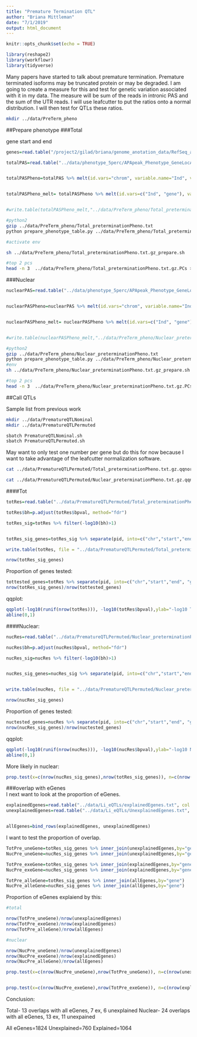 ```yaml
---
title: "Premature Termination QTL"
author: "Briana Mittleman"
date: "7/1/2019"
output: html_document
---
```


```r
knitr::opts_chunk$set(echo = TRUE)
```
```r
library(reshape2)
library(workflowr)
library(tidyverse)
```

Many papers have started to talk about premature termination. Premature terminated isoforms may be truncated protein or may be degraded. I am going to create a measure for this and test for genetic variation associated with it in my data. The measure will be sum of the reads in intronic PAS and the sum of the UTR reads. I will use leafcutter to put the ratios onto a normal distribution. I will then test for QTLs these ratios.  

```bash
mkdir ../data/PreTerm_pheno
```

##Prepare phenotype
###Total

gene start and end 

```r
genes=read.table("/project2/gilad/briana/genome_anotation_data/RefSeq_annotations/FullTranscriptByName.bed", col.names = c("chr", "Gene_start", "Gene_end", "gene", "score", "strand"),stringsAsFactors = F) %>% select(chr,Gene_start, Gene_end, gene)
```

```r
totalPAS=read.table("../data/phenotype_5perc/APApeak_Phenotype_GeneLocAnno.Total.5perc.fc.gz",stringsAsFactors = F,header = T) 


totalPASPheno=totalPAS %>% melt(id.vars="chrom", variable.name="Ind", value.name = "ratio") %>% separate(ratio, into=c("count", "geneCount"), sep="/") %>% separate(chrom, into=c("chr", "start", "end", "geneID"), sep=":") %>% separate(geneID, into=c("gene", "loc","strand", "PAS"), sep="_") %>% filter(loc=="utr3" | loc=="intron") %>% inner_join(genes,by=c("chr", "gene"))%>% mutate(gene=paste(chr,Gene_start, Gene_end, gene,sep=":")) %>% group_by(Ind,gene,loc) %>% summarise(SumCount=sum(as.integer(count))) %>% ungroup() %>% group_by(Ind,gene) %>% mutate(nType=n()) %>% filter(nType==2) %>% spread(loc, SumCount) %>% mutate(total=intron+utr3,PreTermInt=paste(intron,total, sep="/"),PreTermUTR=paste(utr3,total, sep="/")) %>% select(-nType, -intron,-utr3,-total)


totalPASPheno_melt= totalPASPheno %>% melt(id.vars=c("Ind", "gene"), variable.name="Type", value.name = "Value") %>% mutate(chrom=paste(gene, Type, sep="_")) %>% spread(Ind, Value) %>% select(-gene, -Type)


#write.table(totalPASPheno_melt,"../data/PreTerm_pheno/Total_preterminationPheno.txt",quote=F, row.names=F,col.names=T, sep=" ")

```



```bash
#python2
gzip ../data/PreTerm_pheno/Total_preterminationPheno.txt
python prepare_phenotype_table.py ../data/PreTerm_pheno/Total_preterminationPheno.txt.gz

#activate env  

sh ../data/PreTerm_pheno/Total_preterminationPheno.txt.gz_prepare.sh

#top 2 pcs
head -n 3  ../data/PreTerm_pheno/Total_preterminationPheno.txt.gz.PCs > ../data/PreTerm_pheno/Total_preterminationPheno.txt.gz.2PCs 
```

###Nuclear  


```r
nuclearPAS=read.table("../data/phenotype_5perc/APApeak_Phenotype_GeneLocAnno.Nuclear.5perc.fc.gz",stringsAsFactors = F,header = T) 


nuclearPASPheno=nuclearPAS %>% melt(id.vars="chrom", variable.name="Ind", value.name = "ratio") %>% separate(ratio, into=c("count", "geneCount"), sep="/") %>% separate(chrom, into=c("chr", "start", "end", "geneID"), sep=":") %>% separate(geneID, into=c("gene", "loc","strand", "PAS"), sep="_") %>% filter(loc=="utr3" | loc=="intron") %>% inner_join(genes,by=c("chr", "gene"))%>% mutate(gene=paste(chr,Gene_start, Gene_end, gene,sep=":")) %>% group_by(Ind,gene,loc) %>% summarise(SumCount=sum(as.integer(count))) %>% ungroup() %>% group_by(Ind,gene) %>% mutate(nType=n()) %>% filter(nType==2) %>% spread(loc, SumCount) %>% mutate(total=intron+utr3,PreTermInt=paste(intron,total, sep="/"),PreTermUTR=paste(utr3,total, sep="/")) %>% select(-nType, -intron,-utr3,-total)


nuclearPASPheno_melt= nuclearPASPheno %>% melt(id.vars=c("Ind", "gene"), variable.name="Type", value.name = "Value") %>% mutate(chrom=paste(gene, Type, sep="_")) %>% spread(Ind, Value) %>% select(-gene, -Type)


#write.table(nuclearPASPheno_melt,"../data/PreTerm_pheno/Nuclear_preterminationPheno.txt",quote=F, row.names=F,col.names=T, sep=" ")

```


```bash
#python2
gzip ../data/PreTerm_pheno/Nuclear_preterminationPheno.txt
python prepare_phenotype_table.py ../data/PreTerm_pheno/Nuclear_preterminationPheno.txt.gz
#env
sh ../data/PreTerm_pheno/Nuclear_preterminationPheno.txt.gz_prepare.sh

#top 2 pcs
head -n 3  ../data/PreTerm_pheno/Nuclear_preterminationPheno.txt.gz.PCs > ../data/PreTerm_pheno/Nuclear_preterminationPheno.txt.gz.2PCs 
```

##Call QTLs

Sample list from previous work

```bash
mkdir ../data/PrematureQTLNominal
mkdir ../data/PrematureQTLPermuted
```


```bash
sbatch PrematureQTLNominal.sh
sbatch PrematureQTLPermuted.sh
```

May want to only test one number per gene but do this for now because I want to take advantage of the leafcutter normalization software.  


```bash
cat ../data/PrematureQTLPermuted/Total_preterminationPheno.txt.gz.qqnorm_chr* > ../data/PrematureQTLPermuted/Total_preterminationPheno.txt.gz.qqnorm_AllChr.txt

cat ../data/PrematureQTLPermuted/Nuclear_preterminationPheno.txt.gz.qqnorm_chr* > ../data/PrematureQTLPermuted/Nuclear_preterminationPheno.txt.gz.qqnorm_AllChr.txt
```
####Tot

```r
totRes=read.table("../data/PrematureQTLPermuted/Total_preterminationPheno.txt.gz.qqnorm_AllChr.txt", stringsAsFactors = F,col.names = c("pid", "nvar", "shape1", "shape2", "dummy", "sid", "dist", "npval", "slope", "ppval", "bpval"))

totRes$bh=p.adjust(totRes$bpval, method="fdr")

totRes_sig=totRes %>% filter(-log10(bh)>1) 


totRes_sig_genes=totRes_sig %>% separate(pid, into=c("chr","start","end", "geneID"), sep=":") %>% separate(geneID, into=c("gene", "Frac"),sep="_") %>% select(gene) %>% unique()

write.table(totRes, file = "../data/PrematureQTLPermuted/Total_preterminationPheno.txt.gz.qqnorm_AllChrBH.txt", col.names = T, row.names = F, quote = F)
```

```r
nrow(totRes_sig_genes)
```


Proportion of genes tested:

```r
tottested_genes=totRes %>% separate(pid, into=c("chr","start","end", "geneID"), sep=":") %>% separate(geneID, into=c("gene", "Frac"),sep="_") %>% select(gene) %>% unique()
nrow(totRes_sig_genes)/nrow(tottested_genes)
```
qqplot: 

```r
qqplot(-log10(runif(nrow(totRes))), -log10(totRes$bpval),ylab="-log10 Total permuted pvalue", xlab="Uniform expectation", main="Total premature termination")
abline(0,1)
```

####Nuclear:

```r
nucRes=read.table("../data/PrematureQTLPermuted/Nuclear_preterminationPheno.txt.gz.qqnorm_AllChr.txt", stringsAsFactors = F,col.names = c("pid", "nvar", "shape1", "shape2", "dummy", "sid", "dist", "npval", "slope", "ppval", "bpval"))

nucRes$bh=p.adjust(nucRes$bpval, method="fdr")

nucRes_sig=nucRes %>% filter(-log10(bh)>1)


nucRes_sig_genes=nucRes_sig %>% separate(pid, into=c("chr","start","end", "geneID"), sep=":") %>% separate(geneID, into=c("gene", "Frac"),sep="_") %>% select(gene) %>% unique()


write.table(nucRes, file = "../data/PrematureQTLPermuted/Nuclear_preterminationPheno.txt.gz.qqnorm_AllChrBH.txt", col.names = T, row.names = F, quote = F)
```

```r
nrow(nucRes_sig_genes)
```
Proportion of genes tested:

```r
nuctested_genes=nucRes %>% separate(pid, into=c("chr","start","end", "geneID"), sep=":") %>% separate(geneID, into=c("gene", "Frac"),sep="_") %>% select(gene) %>% unique()
nrow(nucRes_sig_genes)/nrow(nuctested_genes)
```


qqplot: 

```r
qqplot(-log10(runif(nrow(nucRes))), -log10(nucRes$bpval),ylab="-log10 Nuclear permuted pvalue", xlab="Uniform expectation", main="Nuclear premature termination")
abline(0,1)
```
More likely in nuclear:

```r

prop.test(x=c(nrow(nucRes_sig_genes),nrow(totRes_sig_genes)), n=c(nrow(nuctested_genes),nrow(tottested_genes)),alternative = "greater")
```
###overlap with eGenes  
I next want to look at the proportion of eGenes. 


```r
explainedEgenes=read.table("../data/Li_eQTLs/explainedEgenes.txt", col.names = c("gene"), stringsAsFactors = F)
unexplainedEgenes=read.table("../data/Li_eQTLs/UnexplainedEgenes.txt", col.names = c("gene"), stringsAsFactors = F)


allEgenes=bind_rows(explainedEgenes, unexplainedEgenes)

```

I want to test the proportion of overlap.

```r
TotPre_uneGene=totRes_sig_genes %>% inner_join(unexplainedEgenes,by="gene")
NucPre_uneGene=nucRes_sig_genes %>% inner_join(unexplainedEgenes,by="gene")

TotPre_exeGene=totRes_sig_genes %>% inner_join(explainedEgenes,by="gene")
NucPre_exeGene=nucRes_sig_genes %>% inner_join(explainedEgenes,by="gene")

TotPre_alleGene=totRes_sig_genes %>% inner_join(allEgenes,by="gene")
NucPre_alleGene=nucRes_sig_genes %>% inner_join(allEgenes,by="gene")
```


Proportion of eGenes explaiend by this:

```r
#total

nrow(TotPre_uneGene)/nrow(unexplainedEgenes)
nrow(TotPre_exeGene)/nrow(explainedEgenes)
nrow(TotPre_alleGene)/nrow(allEgenes)
```
```r
#nuclear

nrow(NucPre_uneGene)/nrow(unexplainedEgenes)
nrow(NucPre_exeGene)/nrow(explainedEgenes)
nrow(NucPre_alleGene)/nrow(allEgenes)
```


```r
prop.test(x=c(nrow(NucPre_uneGene),nrow(TotPre_uneGene)), n=c(nrow(unexplainedEgenes),nrow(unexplainedEgenes)))


prop.test(x=c(nrow(NucPre_exeGene),nrow(TotPre_exeGene)), n=c(nrow(explainedEgenes),nrow(explainedEgenes)))
```
Conclusion: 

Total- 13 overlaps with all eGenes, 7 ex, 6 unexplained
Nuclear- 24 overlaps with all eGenes, 13 ex, 11 unexpained 

All eGenes=1824
Unexplained=760
Explained=1064
